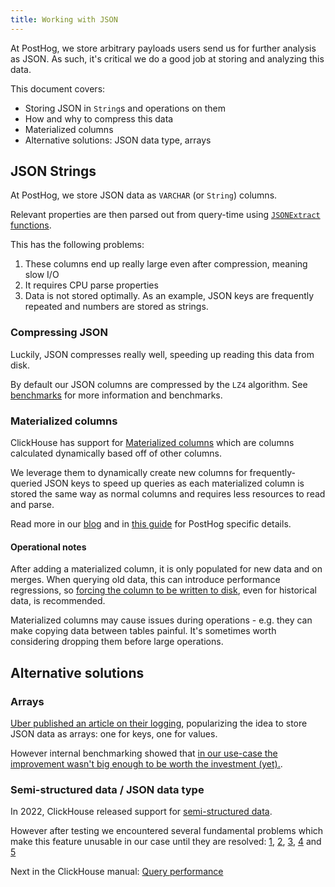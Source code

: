 ```yaml
---
title: Working with JSON
---
```


At PostHog, we store arbitrary payloads users send us for further analysis as JSON. As such, it's critical
we do a good job at storing and analyzing this data.

This document covers:
- Storing JSON in `String`s and operations on them
- How and why to compress this data
- Materialized columns
- Alternative solutions: JSON data type, arrays

## JSON Strings

At PostHog, we store JSON data as `VARCHAR` (or `String`) columns.

Relevant properties are then parsed out from query-time using [`JSONExtract` functions](https://clickhouse.com/docs/en/sql-reference/functions/json-functions/#jsonhasjson-indices_or_keys).

This has the following problems:
1. These columns end up really large even after compression, meaning slow I/O
2. It requires CPU parse properties
3. Data is not stored optimally. As an example, JSON keys are frequently repeated and numbers are stored as strings.

### Compressing JSON

Luckily, JSON compresses really well, speeding up reading this data from disk.

By default our JSON columns are compressed by the `LZ4` algorithm. See
[benchmarks](https://github.com/PostHog/posthog/issues/10616) for more information and benchmarks.

### Materialized columns

ClickHouse has support for [Materialized columns](https://clickhouse.com/docs/en/sql-reference/statements/create/table/#materialized)
which are columns calculated dynamically based off of other columns.

We leverage them to dynamically create new columns for frequently-queried JSON keys to speed up queries as each materialized column
is stored the same way as normal columns and requires less resources to read and parse.

Read more in our [blog](/blog/clickhouse-materialized-columns) and in [this guide](/handbook/engineering/databases/materialized-columns)
for PostHog specific details.

#### Operational notes

After adding a materialized column, it is only populated for new data and on merges. When querying old data, this can introduce
performance regressions, so [forcing the column to be written to disk](https://clickhouse.com/docs/en/sql-reference/statements/alter/column/#materialize-column), even for historical data, is recommended.

Materialized columns may cause issues during operations - e.g. they can make copying data between tables painful. It's
sometimes worth considering dropping them before large operations.

## Alternative solutions

### Arrays

[Uber published an article on their logging](https://eng.uber.com/logging/), popularizing the idea to store JSON data as arrays: one for keys,
one for values.

However internal benchmarking showed that [in our use-case the improvement wasn't big enough to be worth the investment (yet).](https://github.com/PostHog/posthog/issues/7874).


### Semi-structured data / JSON data type

In 2022, ClickHouse released support for [semi-structured data](https://clickhouse.com/docs/en/guides/developer/working-with-json/json-semi-structured/).

However after testing we encountered several fundamental problems which make this feature unusable in our case until they are resolved:
[1](https://github.com/ClickHouse/ClickHouse/issues/38530),
[2](https://github.com/ClickHouse/ClickHouse/issues/38522),
[3](https://github.com/ClickHouse/ClickHouse/issues/38517),
[4](https://github.com/ClickHouse/ClickHouse/issues/38554) and
[5](https://github.com/ClickHouse/ClickHouse/issues/38478)

Next in the ClickHouse manual: [Query performance](/handbook/engineering/clickhouse/performance)
